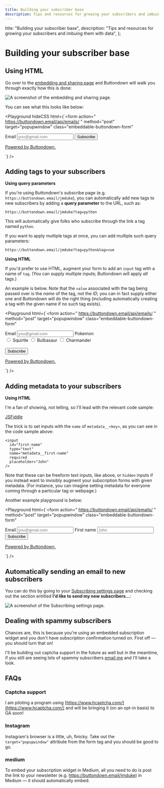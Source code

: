 ```yaml
---
title: Building your subscriber base
description: Tips and resources for growing your subscribers and imbuing them with data
---
```



  title: "Building your subscriber base",
  description:
    "Tips and resources for growing your subscribers and imbuing them with data",
};

# Building your subscriber base

## Using HTML

Go over to the [embedding and sharing page](https://buttondown.email/share) and Buttondown will walk you through exactly how this is done:

![A screenshot of the embedding and sharing page.](/images/embed-form.png)

You can see what this looks like below:

<Playground
  hideCSS
  html={`<form
  action="
    https://buttondown.email/api/emails/
  "
  method="post"
  target="popupwindow"
  class="embeddable-buttondown-form"
>
  <label for="email">Email</label>
  <input
    type="email"
    name="email"
    placeholder="you@gmail.com"
  />
  <input type="hidden" value="1" name="embed" />
  <input type="submit" value="Subscribe" />
  <p>
    <a href="https://buttondown.email" target="_blank">
        Powered by Buttondown.
    </a>
  </p>
</form>`}
/>

## Adding tags to your subscribers

**Using query parameters**

If you're using Buttondown's subscribe page (e.g. `https://buttondown.email/jmduke`), you can automatically add new tags to new subscribers by adding a **query parameter** to the URL, such as:

```markup
https://buttondown.email/jmduke?tag=python
```

This will automatically give folks who subscribe through the link a tag named `python`.

If you want to apply multiple tags at once, you can add multiple such query parameters:

```markup
https://buttondown.email/jmduke?tag=python&tag=vue
```

**Using HTML**

If you'd prefer to use HTML, augment your form to add an `input` tag with a name of `tag`. (You can supply multiple inputs; Buttondown will apply _all_ tags.)

An example is below. Note that the `value` associated with the tag being passed over is the _name_ of the tag, not the _ID_; you can in fact supply either one and Buttondown
will do the right thing (including automatically creating a tag with the given name if no such tag exists).

<Playground
  html={`<form
  action="
    https://buttondown.email/api/emails/
  "
  method="post"
  target="popupwindow"
  class="embeddable-buttondown-form"
>
  <label for="email">Email</label>
  <input
    type="email"
    name="email"
    placeholder="you@gmail.com"
  />
  <label for="email">Pokemon</label>
  <br />
  <input type="radio" id="Squirtle" name="tag" value="Squirtle">
  <label for="Squirtle">Squirtle</label>
  <input type="radio" id="Bulbasaur" name="tag" value="Bulbasaur">
  <label for="Bulbasaur">Bulbasaur</label>
  <input type="radio" id="Charmander" name="tag" value="Charmander">
  <label for="Charmander">Charmander</label><br>
  <br />
  <input type="hidden" value="1" name="embed" />
  <input type="submit" value="Subscribe" />
  <p>
    <a href="https://buttondown.email" target="_blank">
        Powered by Buttondown.
    </a>
  </p>
</form>`}
/>

## Adding metadata to your subscribers

**Using HTML**

I'm a fan of showing, not telling, so I'll lead with the relevant code sample:

[JSFiddle](https://jsfiddle.net/buttondown/t53cr4gy/21/)

The trick is to set inputs with the `name` of `metadata__<key>`, as you can see in the code sample above:

```markup
<input
  id="first-name"
  type="text"
  name="metadata__first-name"
  required
  placeholder="John"
/>
```

Note that these can be freeform text inputs, like above, or `hidden` inputs if you instead want to invisibly augment your subscription forms with given metadata. (For instance, you can imagine setting metadata for everyone coming through a particular tag or webpage.)

Another example playground is below:

<Playground
  html={`<form
  action="
    https://buttondown.email/api/emails/
  "
  method="post"
  target="popupwindow"
  class="embeddable-buttondown-form"
>
  <label for="email">Email</label>
  <input
    type="email"
    name="email"
    placeholder="you@gmail.com"
  />
  <label for="email">First name</label>
  <input
  id="first-name"
  type="text"
  name="metadata__first-name"
  required
  placeholder="John"
/>
  <input type="hidden" value="1" name="embed" />
  <input type="submit" value="Subscribe" />
  <p>
    <a href="https://buttondown.email" target="_blank">
        Powered by Buttondown.
    </a>
  </p>
</form>`}
/>

## Automatically sending an email to new subscribers

You can do this by going to your [Subscribing settings page](https://buttondown.email/settings/subscribing) and checking out the section entitled **I'd like to send my new subscribers...**:

![A screenshot of the Subscribing settings page.](/images/subscribing.png)

## Dealing with spammy subscribers

Chances are, this is because you're using an embedded subscription widget and you don't have subscription confirmation turned on. First off — you should turn that on!

I'll be building out captcha support in the future as well but in the meantime, if you still are seeing lots of spammy subscribers [email me](mailto:justin@buttondown.email) and I'll take a look.

## FAQs

### Captcha support

I am piloting a program using [https://www.hcaptcha.com/](https://www.hcaptcha.com/) and will be bringing it (on an opt-in basis) to GA soon!

### Instagram

Instagram's browser is a little, uh, finicky. Take out the `target="popupwindow"` attribute from the form tag and you should be good to go.

### medium

To embed your subscription widget in Medium, all you need to do is post the link to your newsletter (e.g. https://buttondown.email/jmduke) in Medium — it should automatically embed.
